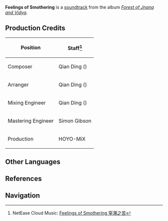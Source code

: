 {{Soundtrack Infobox
|title          =
|image          = Forest of Jnana and Vidya.png
|album          = Forest of Jnana and Vidya
|disc           = 3
|number         = 92
|featured       =
|featured2      =
|featured3      =
|featured_disc  =
|featured_disc2 =
|featured_disc3 =
|youtube_id     = oHjA5d9iLHM
|spotify_id     = 7vbB6bnXld8Ms1RoFNefSB
|played_in      = The Withering
|during         = [[The Withering]]
|domain         =
|previous       = Struggle of Dying Embers
|next           = Snare Awaiting
}}
'''Feelings of Smothering''' is a [[soundtrack]] from the album ''[[Forest of Jnana and Vidya]]''.

==Production Credits==
{| class="wikitable" style="text-align:left; height:0.5em"
! Position
! Staff<ref>NetEase Cloud Music: [https://music.163.com/#/song?id=1992344603 Feelings of Smothering 窒滞之苦]</ref>
|-
! Composer
| Qian Ding ({{zh|丁谦}})
|-
! Arranger
| Qian Ding ({{zh|丁谦}})
|-
! Mixing Engineer
| Qian Ding ({{zh|丁谦}})
|-
! Mastering Engineer
| Simon Gibson
|-
! Production
| HOYO-MiX
|}
<!--
==Videos==
<gallery hideaddbutton="true" captionalign="center">
</gallery>

==Trivia==
-->
==Other Languages==
{{Other Languages
|en      = Feelings of Smothering
|zhs     = 窒滞之苦
|zhs_rm  = Zhìzhì zhī Kǔ
|zht     = 窒滯之苦
|zht_rm  = Zhìzhì zhī Kǔ
|zh_tl   = 
|ja      = 息ができない
|ja_rm   = Iki ga Dekinai
|ja_tl   = 
|tr      = 
|tr_tl   = 
|it      = 
|it_tl   = 
}}

==References==
{{Reflist}}

==Navigation==
{{Soundtrack Navbox|Forest of Jnana and Vidya}}